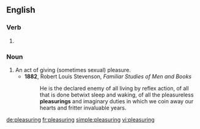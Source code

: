 ==English==

===Verb===
{{head|en|present participle}}

# {{present participle of|pleasure|lang=en}}

===Noun===
{{en-noun}}

# An act of giving (sometimes sexual) pleasure.
#* '''1882''', Robert Louis Stevenson, ''Familiar Studies of Men and Books''
#*: He is the declared enemy of all living by reflex action, of all that is done betwixt sleep and waking, of all the pleasureless '''pleasurings''' and imaginary duties in which we coin away our hearts and fritter invaluable years.

[[de:pleasuring]]
[[fr:pleasuring]]
[[simple:pleasuring]]
[[vi:pleasuring]]